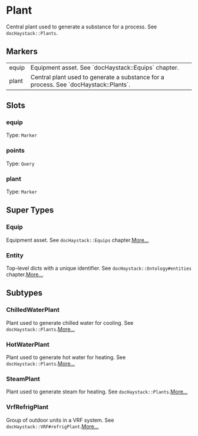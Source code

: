 # Plant
Central plant used to generate a substance for a process.
See `docHaystack::Plants`.
## Markers
<table>
<tbody>
<tr>
<td className='p-2 align-top'><span className='bg-sky-200 rounded-md px-3 py-1 text-sky-700 block font-semibold text-center text-sm'>equip </span></td>
<td className='p-2 align-top'>Equipment asset. See `docHaystack::Equips` chapter.</td>
</tr>
<tr>
<td className='p-2 align-top'><span className='bg-sky-200 rounded-md px-3 py-1 text-sky-700 block font-semibold text-center text-sm'>plant </span></td>
<td className='p-2 align-top'>Central plant used to generate a substance for a process. See `docHaystack::Plants`.</td>
</tr>
</tbody>
</table>

## Slots

### equip
Type: `Marker`

### points
Type: `Query`

### plant
Type: `Marker`



## Super Types
### Equip
Equipment asset.
See `docHaystack::Equips` chapter.[More...](./Equip)

### Entity
Top-level dicts with a unique identifier.
See `docHaystack::Ontology#entities` chapter.[More...](./Entity)


## Subtypes
### ChilledWaterPlant
Plant used to generate chilled water for cooling.
See `docHaystack::Plants`.[More...](./ChilledWaterPlant)
### HotWaterPlant
Plant used to generate hot water for heating.
See `docHaystack::Plants`.[More...](./HotWaterPlant)
### SteamPlant
Plant used to generate steam for heating.
See `docHaystack::Plants`.[More...](./SteamPlant)
### VrfRefrigPlant
Group of outdoor units in a VRF system.  See `docHaystack::VRF#refrigPlant`.[More...](./VrfRefrigPlant)
